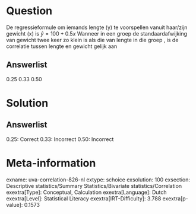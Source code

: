 Question
========

De regressieformule om iemands lengte (y) te voorspellen vanuit
haar/zijn gewicht (x) is $\hat{y}=100+0.5x$ 
Wanneer in een groep de standaardafwijking van gewicht twee keer zo
klein is als die van lengte in die groep , is de correlatie tussen
lengte en gewicht gelijk aan

Answerlist
----------

0.25
0.33
0.50

Solution
========

Answerlist
----------

0.25: Correct
0.33: Incorrect
0.50: Incorrect

Meta-information
================
exname: uva-correlation-826-nl
extype: schoice
exsolution: 100
exsection: Descriptive statistics/Summary Statistics/Bivariate statistics/Correlation
exextra[Type]: Conceptual, Calculation
exextra[Language]: Dutch
exextra[Level]: Statistical Literacy
exextra[IRT-Difficulty]: 3.788
exextra[p-value]: 0.1573
